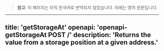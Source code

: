 <!-- AUTO-GENERATED-CONTENT:START (ENGLISH-COPY) -->
> **참고**: 이 페이지는 아직 한국어로 번역되지 않았습니다. 아래는 영어 원문입니다.

---
title: 'getStorageAt'
openapi: 'openapi-getStorageAt POST /'
description: 'Returns the value from a storage position at a given address.'
---